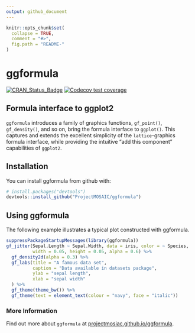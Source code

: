 ```yaml
---
output: github_document
---
```


<!-- README.md is generated from README.Rmd. Please edit that file -->

```r
knitr::opts_chunk$set(
  collapse = TRUE,
  comment = "#>",
  fig.path = "README-"
)
```


  
# ggformula

[![CRAN_Status_Badge](http://www.r-pkg.org/badges/version/ggformula)](https://cran.r-project.org/package=ggformula)
[![Codecov test coverage](https://codecov.io/gh/ProjectMOSAIC/ggformula/branch/master/graph/badge.svg)](https://codecov.io/gh/ProjectMOSAIC/ggformula?branch=master)

## Formula interface to ggplot2

`ggformula` introduces a family of graphics functions, `gf_point()`,
`gf_density()`, and so on, bring the formula interface to `ggplot()`. This
captures and extends the excellent simplicity of the `lattice`-graphics formula
interface, while providing the intuitive "add this component" capabilities of
`ggplot2`.

## Installation

You can install ggformula from github with:

```r
# install.packages("devtools")
devtools::install_github("ProjectMOSAIC/ggformula")
```

## Using ggformula

The following example illustrates a typical plot constructed with ggformula.

```r
suppressPackageStartupMessages(library(ggformula))
gf_jitter(Sepal.Length ~ Sepal.Width, data = iris, color = ~ Species,
          width = 0.05, height = 0.05, alpha = 0.6) %>%
  gf_density2d(alpha = 0.3) %>%
  gf_labs(title = "A famous data set",
          caption = "Data available in datasets package",
          ylab = "sepal length",
          xlab = "sepal width"
  ) %>%
  gf_theme(theme_bw()) %>%
  gf_theme(text = element_text(colour = "navy", face = "italic"))
```

### More Information

Find out more about `ggformula` at [projectmosiac.github.io/ggformula](https://projectmosaic.github.io/ggformula).

